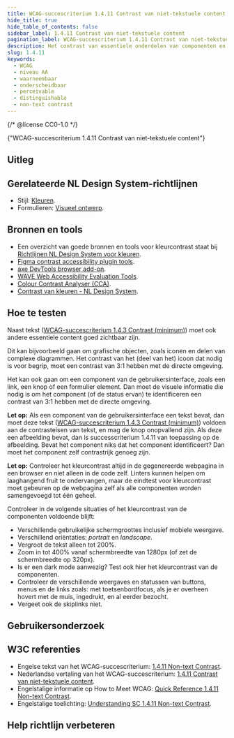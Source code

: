```yaml
---
title: WCAG-succescriterium 1.4.11 Contrast van niet-tekstuele content
hide_title: true
hide_table_of_contents: false
sidebar_label: 1.4.11 Contrast van niet-tekstuele content
pagination_label: WCAG-succescriterium 1.4.11 Contrast van niet-tekstuele content
description: Het contrast van essentiele onderdelen van componenten en de directe omgeving moet sterk genoeg zijn, zodat de onderdelen herkenbaar zijn.
slug: 1.4.11
keywords:
  - WCAG
  - niveau AA
  - waarneembaar
  - onderscheidbaar
  - perceivable
  - distinguishable
  - non-text contrast
---
```


{/* @license CC0-1.0 */}


<WcagHeadingGroup level={1} conformanceLevel="Niveau AA">
  {"WCAG-succescriterium 1.4.11 Contrast van niet-tekstuele content"}
</WcagHeadingGroup>

## Uitleg

<Summary />

## Gerelateerde NL Design System-richtlijnen

- Stijl: [Kleuren](/richtlijnen/stijl/iconen).
- Formulieren: [Visueel ontwerp](/richtlijnen/formulieren/visueel-ontwerp).

## Bronnen en tools

- Een overzicht van goede bronnen en tools voor kleurcontrast staat bij [Richtlijnen NL Design System voor kleuren](/richtlijnen/stijl/kleuren/).
- [Figma contrast accessibility plugin tools](https://www.figma.com/community/accessibility/contrast).
- [axe DevTools browser add-on](https://www.deque.com/axe/browser-extensions/).
- [WAVE Web Accessibility Evaluation Tools](https://wave.webaim.org/).
- [Colour Contrast Analyser (CCA)](https://www.tpgi.com/color-contrast-checker/).
- [Contrast van kleuren - NL Design System](https://nldesignsystem.nl/contrast/).

## Hoe te testen

Naast tekst ([WCAG-succescriterium 1.4.3 Contrast (minimum)](/wcag/1.4.3)) moet ook andere essentiele content goed zichtbaar zijn.

Dit kan bijvoorbeeld gaan om grafische objecten, zoals iconen en delen van complexe diagrammen. Het contrast van het (deel van het) icoon dat nodig is voor begrip, moet een contrast van 3:1 hebben met de directe omgeving.

Het kan ook gaan om een component van de gebruikersinterface, zoals een link, een knop of een formulier element. Dan moet de visuele informatie die nodig is om het component (of de status ervan) te identificeren een contrast van 3:1 hebben met de directe omgeving.

**Let op:** Als een component van de gebruikersinterface een tekst bevat, dan moet deze tekst ([WCAG-succescriterium 1.4.3 Contrast (minimum)](/wcag/1.4.3)) voldoen aan de contrasteisen van tekst, en mag de knop onopvallend zijn. Als deze een afbeelding bevat, dan is successcriterium 1.4.11 van toepassing op de afbeelding. Bevat het component niks dat het component identificeert? Dan moet het component zelf contrastrijk genoeg zijn.

**Let op:** Controleer het kleurcontrast altijd in de gegenereerde webpagina in een browser en niet alleen in de code zelf. Linters kunnen helpen om laaghangend fruit te ondervangen, maar de eindtest voor kleurcontrast moet gebeuren op de webpagina zelf als alle componenten worden samengevoegd tot één geheel.

Controleer in de volgende situaties of het kleurcontrast van de componenten voldoende blijft:

- Verschillende gebruikelijke schermgroottes inclusief mobiele weergave.
- Verschillend oriëntaties: _portrait_ en _landscape_.
- Vergroot de tekst alleen tot 200%.
- Zoom in tot 400% vanaf schermbreedte van 1280px (of zet de schermbreedte op 320px).
- Is er een dark mode aanwezig? Test ook hier het kleurcontrast van de componenten.
- Controleer de verschillende weergaves en statussen van buttons, menus en de links zoals: met toetsenbordfocus, als je er overheen hovert met de muis, ingedrukt, en al eerder bezocht.
- Vergeet ook de skiplinks niet.

## Gebruikersonderzoek

<CTAGebruikersonderzoek />

## W3C referenties

- Engelse tekst van het WCAG-succescriterium: [<span lang="en">1.4.11 Non-text Contrast</span>](https://www.w3.org/TR/WCAG22/#non-text-contrast).
- Nederlandse vertaling van het WCAG-succescriterium: [1.4.11 Contrast van niet-tekstuele content](https://www.w3.org/Translations/WCAG22-nl/#non-text-contrast).
- Engelstalige informatie op <span lang="en">How to Meet WCAG</span>: [<span lang="en">Quick Reference 1.4.11 Non-text Contrast</span>](https://www.w3.org/WAI/WCAG22/quickref/#non-text-contrast).
- Engelstalige toelichting: [<span lang="en">Understanding SC 1.4.11 Non-text Contrast</span>](https://www.w3.org/WAI/WCAG22/Understanding/non-text-contrast.html).

<SpotlightSection>
  <Markdown omitH1 headinglevel={3}>
    <Disclaimer />
  </Markdown>
</SpotlightSection>

## Help richtlijn verbeteren

<Markdown omitH1 headinglevel={3}>
  <WCAGFooterInfo />
</Markdown>

